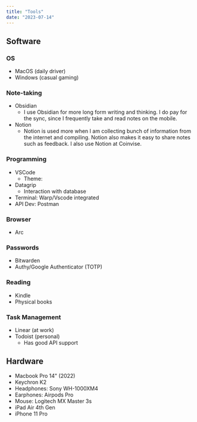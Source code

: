 ```yaml
---
title: "Tools"
date: "2023-07-14"
---
```


## Software

### OS

- MacOS (daily driver)
- Windows (casual gaming)

### Note-taking

- Obsidian
  - I use Obsidian for more long form writing and thinking. I do pay for the sync, since I frequently take and read notes on the mobile.
- Notion
  - Notion is used more when I am collecting bunch of information from the internet and compiling. Notion also makes it easy to share notes such as feedback. I also use Notion at Coinvise.

### Programming

- VSCode
  - Theme:
- Datagrip
  - Interaction with database
- Terminal: Warp/Vscode integrated
- API Dev: Postman

### Browser

- Arc

### Passwords

- Bitwarden
- Authy/Google Authenticator (TOTP)

### Reading

- Kindle
- Physical books

### Task Management

- Linear (at work)
- Todoist (personal)
  - Has good API support

## Hardware

- Macbook Pro 14" (2022)
- Keychron K2
- Headphones: Sony WH-1000XM4
- Earphones: Airpods Pro
- Mouse: Logitech MX Master 3s
- iPad Air 4th Gen
- iPhone 11 Pro
